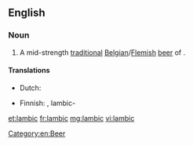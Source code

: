 ==English==
{{wikipedia}}
===Noun===
{{en-noun}}

# A mid-strength [[traditional]] [[Belgian]]/[[Flemish]] [[beer]] of {{w|spontaneous fermentation}}.

====Translations====
{{trans-top|traditional Belgian beer}}
* Dutch: {{t|nl|lambiek|m}}
{{trans-mid}}
* Finnish: {{t|fi|lambic}}, lambic-{{t+|fi|olut}}
{{trans-bottom}}

[[Category:en:Beer]]

[[et:lambic]]
[[fr:lambic]]
[[mg:lambic]]
[[vi:lambic]]